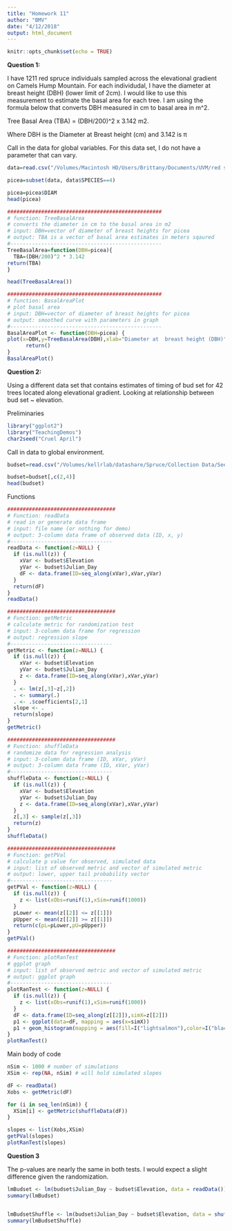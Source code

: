 ```yaml
---
title: "Homework 11"
author: "BMV"
date: "4/12/2018"
output: html_document
---
```


```r
knitr::opts_chunk$set(echo = TRUE)
```

**Question 1:**

I have 1211 red spruce individuals sampled across the elevational gradient on Camels Hump Mountain. For each individudal, I have the diameter at breast height (DBH) (lower limit of 2cm). I would like to use this measurement to estimate the basal area for each tree. I am using the formula below that converts DBH measured in cm to basal area in m^2.

Tree Basal Area (TBA) = (DBH/200)^2 x 3.142 m2.

Where DBH is the Diameter at Breast height (cm) and 3.142 is π

Call in the data for global variables. For this data set, I do not have a parameter that can vary.
```r
data=read.csv("/Volumes/Macintosh HD/Users/Brittany/Documents/UVM/red spruce/CHSurvey1965_2015/CH_data_1965_2015.csv", header=TRUE)

picea=subset(data, data$SPECIES==4)

picea=picea$DIAM
head(picea)
```

```r
##################################################
# function: TreeBasalArea
# converts the diameter in cm to the basal area in m2
# input: DBH=vector of diameter of breast heights for picea
# output: TBA is a vector of basal area estimates in meters sqaured
#------------------------------------------------- 
TreeBasalArea=function(DBH=picea){
  TBA=(DBH/200)^2 * 3.142
return(TBA)
}

head(TreeBasalArea())

##################################################
# function: BasalAreaPlot
# plot basal area 
# input: DBH=vector of diameter of breast heights for picea
# output: smoothed curve with parameters in graph
#------------------------------------------------- 
BasalAreaPlot <- function(DBH=picea) {
plot(x=DBH,y=TreeBasalArea(DBH),xlab="Diameter at  breast height (DBH)",ylab="Basal area")
      return()
}
BasalAreaPlot()
```

**Question 2:**

Using a different data set that contains estimates of timing of bud set for 42 trees located along elevational gradient. Looking at relationship between bud set ~ elevation. 

Preliminaries
```r
library("ggplot2")
library("TeachingDemos")
char2seed("Cruel April")
```

Call in data to global environment.
```r
budset=read.csv("/Volumes/kellrlab/datashare/Spruce/Collection Data/Seeds/GerminationRound1/budset/ele_mean_budset.csv", header=TRUE)

budset=budset[,c(2,4)]
head(budset)
```

Functions
```r

###################################
# Function: readData
# read in or generate data frame
# input: file name (or nothing for demo)
# output: 3-column data frame of observed data (ID, x, y)
#---------------------------------
readData <- function(z=NULL) {
  if (is.null(z)) {
    xVar <- budset$Elevation
    yVar <- budset$Julian_Day
    dF <- data.frame(ID=seq_along(xVar),xVar,yVar)
  }
  return(dF)
}
readData()

###################################
# Function: getMetric
# calculate metric for randomization test
# input: 3-column data frame for regression
# output: regression slope
#---------------------------------
getMetric <- function(z=NULL) {
  if (is.null(z)) {
    xVar <- budset$Elevation
    yVar <- budset$Julian_Day
    z <- data.frame(ID=seq_along(xVar),xVar,yVar)
  }
  . <- lm(z[,3]~z[,2])
  . <- summary(.)
  . <- .$coefficients[2,1]
  slope <- .
  return(slope)
}
getMetric()

###################################
# Function: shuffleData
# randomize data for regression analysis
# input: 3-column data frame (ID, xVar, yVar)
# output: 3-column data frame (ID, xVar, yVar) 
#---------------------------------
shuffleData <- function(z=NULL) {
  if (is.null(z)) {
    xVar <- budset$Elevation
    yVar <- budset$Julian_Day
    z <- data.frame(ID=seq_along(xVar),xVar,yVar)
  }
  z[,3] <- sample(z[,3])
  return(z)
}
shuffleData()

###################################
# Function: getPVal
# calculate p value for observed, simulated data
# input: list of observed metric and vector of simulated metric
# output: lower, upper tail probability vector
#---------------------------------
getPVal <- function(z=NULL) {
  if (is.null(z)) {
    z <- list(xObs=runif(1),xSim=runif(1000))
  }
  pLower <- mean(z[[2]] <= z[[1]])
  pUpper <- mean(z[[2]] >= z[[1]])
  return(c(pL=pLower,pU=pUpper))
}
getPVal()

###################################
# Function: plotRanTest
# ggplot graph
# input: list of observed metric and vector of simulated metric
# output: ggplot graph
#---------------------------------
plotRanTest <- function(z=NULL) {
  if (is.null(z)) {
    z <- list(xObs=runif(1),xSim=runif(1000))
  }
  dF <- data.frame(ID=seq_along(z[[2]]),simX=z[[2]])
  p1 <- ggplot(data=dF, mapping = aes(x=simX))
  p1 + geom_histogram(mapping = aes(fill=I("lightsalmon"),color=I("black"))) + geom_vline(aes(xintercept=z[[1]],col="blue"))
}
plotRanTest()
```

Main body of code
```r
nSim <- 1000 # number of simulations
XSim <- rep(NA, nSim) # will hold simulated slopes

dF <- readData()
Xobs <- getMetric(dF)

for (i in seq_len(nSim)) {
  XSim[i] <- getMetric(shuffleData(dF))
}

slopes <- list(Xobs,XSim)
getPVal(slopes)
plotRanTest(slopes)
```

**Question 3**

The p-values are nearly the same in both tests. I would expect a slight difference given the randomization.  

```r
lmBudset <- lm(budset$Julian_Day ~ budset$Elevation, data = readData())
summary(lmBudset)


lmBudsetShuffle <- lm(budset$Julian_Day ~ budset$Elevation, data = shuffleData())
summary(lmBudsetShuffle)
```

